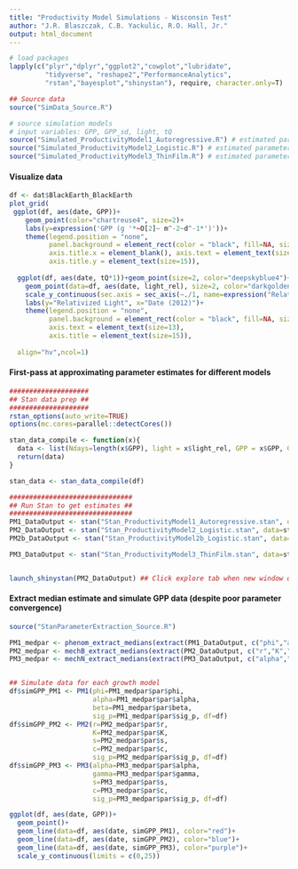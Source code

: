 ```yaml
---
title: "Productivity Model Simulations - Wisconsin Test"
author: "J.R. Blaszczak, C.B. Yackulic, R.O. Hall, Jr."
output: html_document
---
```


```r
# load packages
lapply(c("plyr","dplyr","ggplot2","cowplot","lubridate",
         "tidyverse", "reshape2","PerformanceAnalytics",
         "rstan","bayesplot","shinystan"), require, character.only=T)

## Source data
source("SimData_Source.R")

# source simulation models
# input variables: GPP, GPP_sd, light, tQ
source("Simulated_ProductivityModel1_Autoregressive.R") # estimated parameters: phi, alpha, beta, sig_p
source("Simulated_ProductivityModel2_Logistic.R") # estimated parameters: r, K, s, c, sig_p
source("Simulated_ProductivityModel3_ThinFilm.R") # estimated parameters: alpha, gamma, s, c, sig_p
```


#### Visualize data
```r
df <- dat$BlackEarth_BlackEarth
plot_grid(
 ggplot(df, aes(date, GPP))+
    geom_point(color="chartreuse4", size=2)+
    labs(y=expression('GPP (g '*~O[2]~ m^-2~d^-1*')'))+
    theme(legend.position = "none",
          panel.background = element_rect(color = "black", fill=NA, size=1),
          axis.title.x = element_blank(), axis.text = element_text(size=13),
          axis.title.y = element_text(size=15)),
  
  ggplot(df, aes(date, tQ*1))+geom_point(size=2, color="deepskyblue4")+
    geom_point(data=df, aes(date, light_rel), size=2, color="darkgoldenrod3")+
    scale_y_continuous(sec.axis = sec_axis(~./1, name=expression("Relativized Q")))+
    labs(y="Relativized Light", x="Date (2012)")+
    theme(legend.position = "none",
          panel.background = element_rect(color = "black", fill=NA, size=1),
          axis.text = element_text(size=13),
          axis.title = element_text(size=15)),
  
  align="hv",ncol=1)

```

#### First-pass at approximating parameter estimates for different models
```r
####################
## Stan data prep ##
####################
rstan_options(auto_write=TRUE)
options(mc.cores=parallel::detectCores())

stan_data_compile <- function(x){
  data <- list(Ndays=length(x$GPP), light = x$light_rel, GPP = x$GPP, GPP_sd = x$GPP_sd, tQ = x$tQ)
  return(data)
}

stan_data <- stan_data_compile(df)

###############################
## Run Stan to get estimates ##
###############################
PM1_DataOutput <- stan("Stan_ProductivityModel1_Autoregressive.stan", data=stan_data, chains=4, iter=1000)
PM2_DataOutput <- stan("Stan_ProductivityModel2_Logistic.stan", data=stan_data, chains=4, iter=1000)
PM2b_DataOutput <- stan("Stan_ProductivityModel2b_Logistic.stan", data=stan_data, chains=4, iter=1000)

PM3_DataOutput <- stan("Stan_ProductivityModel3_ThinFilm.stan", data=stan_data, chains=4, iter=1000)


launch_shinystan(PM2_DataOutput) ## Click explore tab when new window opens
```


#### Extract median estimate and simulate GPP data (despite poor parameter convergence)
```r
source("StanParameterExtraction_Source.R")

PM1_medpar <- phenom_extract_medians(extract(PM1_DataOutput, c("phi","alpha","beta","l_pred_GPP","sig_p")))
PM2_medpar <- mechB_extract_medians(extract(PM2_DataOutput, c("r","K","s","c","B","P","pred_GPP","sig_p")))
PM3_medpar <- mechN_extract_medians(extract(PM3_DataOutput, c("alpha","gamma","s","c","N","P","pred_GPP","sig_p")))


## Simulate data for each growth model
df$simGPP_PM1 <- PM1(phi=PM1_medpar$par$phi,
                     alpha=PM1_medpar$par$alpha,
                     beta=PM1_medpar$par$beta,
                     sig_p=PM1_medpar$par$sig_p, df=df)
df$simGPP_PM2 <- PM2(r=PM2_medpar$par$r,
                     K=PM2_medpar$par$K,
                     s=PM2_medpar$par$s,
                     c=PM2_medpar$par$c,
                     sig_p=PM2_medpar$par$sig_p, df=df)
df$simGPP_PM3 <- PM3(alpha=PM3_medpar$par$alpha,
                     gamma=PM3_medpar$par$gamma,
                     s=PM3_medpar$par$s,
                     c=PM3_medpar$par$c,
                     sig_p=PM3_medpar$par$sig_p, df=df)

ggplot(df, aes(date, GPP))+
  geom_point()+
  geom_line(data=df, aes(date, simGPP_PM1), color="red")+
  geom_line(data=df, aes(date, simGPP_PM2), color="blue")+
  geom_line(data=df, aes(date, simGPP_PM3), color="purple")+
  scale_y_continuous(limits = c(0,25))

```













